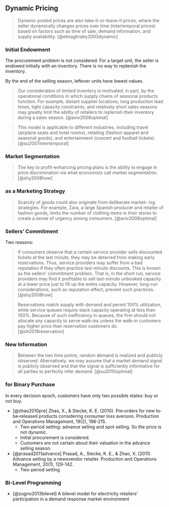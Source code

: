 
## Dynamic Pricing

> Dynamic posted prices are also take-it-or-leave-it prices, where the seller dynamically changes prices over time (intertemporal prices) based on factors such as time of sale, demand information, and supply availability. [@elmaghraby2003dynamic]

### Initial Endowment

The procurement problem is not considered. For a target unit, the seller is endowed initially with an inventory. There is no way to replenish the inventory.

By the end of the selling season, leftover units have lowest values.

> Our consideration of limited inventory is motivated, in part, by the operational conditions in which supply chains of seasonal products function. For example, distant supplier locations, long production lead times, tight capacity constraints, and relatively short sales seasons may greatly limit the ability of retailers to replenish their inventory during a sales season. [@aviv2008optimal]

> This model is applicable to different industries, including travel (airplane seats and hotel rooms), retailing (fashion apparel and seasonal goods), and entertainment (concert and football tickets). [@su2007intertemporal]

### Market Segmentation

> The key to profit-enhancing pricing plans is the ability to engage in price discrimination via what economists call market segmentation. [@shy2008how]

### as a Marketing Strategy

> Scarcity of goods could also originate from deliberate market- ing strategies. For example, Zara, a large Spanish producer and retailer of fashion goods, limits the number of clothing items in their stores to create a sense of urgency among consumers. [@aviv2008optimal]

### Sellers' Commitment

Two reasons:

> If consumers observe that a certain service provider sells discounted tickets at the last minute, they may be deterred from making early reservations. Thus, service providers may suffer from a bad reputation if they often practice last-minute discounts. This is known as the sellers’ commitment problem. That is, in the short run, service providers may find it profitable to sell last-minute unbooked capacity at a lower price just to fill up the entire capacity. However, long-run considerations, such as reputation effect, prevent such practices. [@shy2008how]

> Reservations match supply with demand and permit 100% utilization, while service queues require slack capacity operating at less than 100%. Because of such inefficiency in queues, the firm should not allocate any capacity to serve walk-ins unless the walk-in customers pay higher price than reservation customers do. [@oh2018reservation]


### New Information

> Between the two time points, random demand is realized and publicly observed. Alternatively, we may assume that a market demand signal is publicly observed and that the signal is sufficiently informative for all parties to perfectly infer demand. [@su2010optimal]


### for Binary Purchase

In every decision epoch, customers have only two possible states: buy or not buy.

- [@zhao2010pre] Zhao, X., & Stecke, K. E. (2010). Pre‐orders for new to‐be‐released products considering consumer loss aversion. Production and Operations Management, 19(2), 198-215.
  * Two-period setting: advance selling and spot selling. So the price is not dynamic.
  * Initial procurement is considered.
  * Customers are not certain about their valuation in the advance selling season.

- [@prasad2011advance] Prasad, A., Stecke, K. E., & Zhao, X. (2011). Advance selling by a newsvendor retailer. Production and Operations Management, 20(1), 129-142.
  * Two-period setting

### Bi-Level Programming

- [@zugno2013bilevel] A bilevel model for electricity retailers' participation in a demand response market environment

